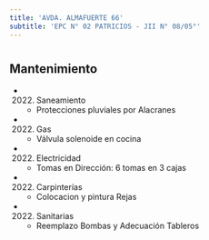 ```yaml
---
title: 'AVDA. ALMAFUERTE 66'
subtitle: 'EPC N° 02 PATRICIOS - JII N° 08/05°'
---
```


#


## Mantenimiento

*  (2022) Saneamiento 
    + Protecciones pluviales por Alacranes

*  (2022) Gas 
    + Válvula solenoide en cocina

*  (2022) Electricidad 
    + Tomas en Dirección: 6 tomas en 3 cajas

*  (2022) Carpinterías 
    + Colocacion y pintura Rejas

*  (2022) Sanitarias 
    + Reemplazo Bombas y Adecuación Tableros



